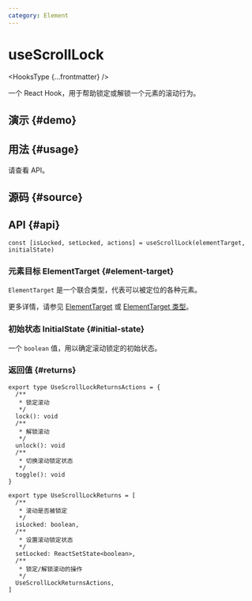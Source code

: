 ```yaml
---
category: Element
---
```


# useScrollLock


<HooksType {...frontmatter} />

一个 React Hook，用于帮助锁定或解锁一个元素的滚动行为。

## 演示 \{#demo}


<App />

## 用法 \{#usage}

请查看 API。

## 源码 \{#source}


<Source />

## API \{#api}

```tsx
const [isLocked, setLocked, actions] = useScrollLock(elementTarget, initialState)
```

### 元素目标 ElementTarget \{#element-target}

`ElementTarget` 是一个联合类型，代表可以被定位的各种元素。

更多详情，请参见 [ElementTarget](/docs/fearetus/element-target) 或 [ElementTarget 类型](/docs/fearetus/element-target#element-target-types)。

### 初始状态 InitialState \{#initial-state}

一个 `boolean` 值，用以确定滚动锁定的初始状态。

### 返回值 \{#returns}

```tsx
export type UseScrollLockReturnsActions = {
  /**
   * 锁定滚动
   */
  lock(): void
  /**
   * 解锁滚动
   */
  unlock(): void
  /**
   * 切换滚动锁定状态
   */
  toggle(): void
}

export type UseScrollLockReturns = [
  /**
   * 滚动是否被锁定
   */
  isLocked: boolean,
  /**
   * 设置滚动锁定状态
   */
  setLocked: ReactSetState<boolean>,
  /**
   * 锁定/解锁滚动的操作
   */
  UseScrollLockReturnsActions,
]
```

